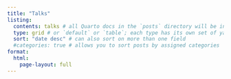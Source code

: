 ```yaml
---
title: "Talks"
listing: 
  contents: talks # all Quarto docs in the `posts` directory will be included on your listing page
  type: grid # or `default` or `table`; each type has its own set of yaml options to include
  sort: "date desc" # can also sort on more than one field
  #categories: true # allows you to sort posts by assigned categories
format:
  html:
    page-layout: full
---
```

